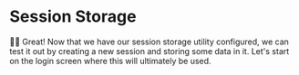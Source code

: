 # Session Storage

👨‍💼 Great! Now that we have our session storage utility configured, we can test
it out by creating a new session and storing some data in it. Let's start on the
login screen where this will ultimately be used.
